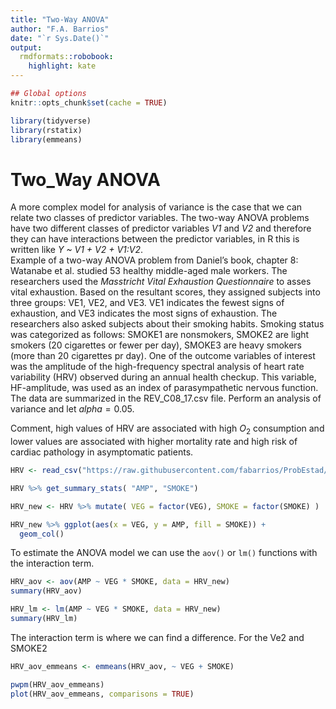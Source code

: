 ```yaml
---
title: "Two-Way ANOVA"
author: "F.A. Barrios"
date: "`r Sys.Date()`"
output:
  rmdformats::robobook:
    highlight: kate
---
```

```r
## Global options
knitr::opts_chunk$set(cache = TRUE)
```

```r
library(tidyverse)
library(rstatix)
library(emmeans)
```

# Two_Way ANOVA

A more complex model for analysis of variance is the case that we can relate two classes of predictor variables. The two-way ANOVA problems have two different classes of predictor variables *V1* and *V2* and therefore they can have interactions between the predictor variables, in R this is written like *Y ~ V1 + V2 + V1:V2*.    
Example of a two-way ANOVA problem from Daniel's book, chapter 8: Watanabe et al. studied 53 healthy middle-aged male workers. The researchers used the *Masstricht Vital Exhaustion Questionnaire* to asses vital exhaustion. Based on the resultant scores, they assigned subjects into three groups: VE1, VE2, and VE3. VE1 indicates the fewest signs of exhaustion, and VE3 indicates the most signs of exhaustion. The researchers also asked subjects about their smoking habits. Smoking status was categorized as follows: SMOKE1 are nonsmokers, SMOKE2 are light smokers (20 cigarettes or fewer per day), SMOKE3 are heavy smokers (more than 20 cigarettes pr day). One of the outcome variables of interest was the amplitude of the high-frequency spectral analysis of heart rate variability (HRV) observed during an annual health checkup. This variable, HF-amplitude, was used as an index of parasympathetic nervous function. The data are summarized in the REV_C08_17.csv file.  Perform an analysis of variance and let $alpha = 0.05$.  

Comment, high values of HRV are associated with high $O_2$ consumption and lower values are associated with higher mortality rate and high risk of cardiac pathology in asymptomatic patients.  

```r
HRV <- read_csv("https://raw.githubusercontent.com/fabarrios/ProbEstad/master/DataSets/ch08_all/REV_C08_17.csv", show_col_types = FALSE)

HRV %>% get_summary_stats( "AMP", "SMOKE")

HRV_new <- HRV %>% mutate( VEG = factor(VEG), SMOKE = factor(SMOKE) )

HRV_new %>% ggplot(aes(x = VEG, y = AMP, fill = SMOKE)) +
  geom_col()
```

To estimate the ANOVA model we can use the `aov()` or `lm()` functions with the interaction term.  
```r
HRV_aov <- aov(AMP ~ VEG * SMOKE, data = HRV_new)
summary(HRV_aov)

HRV_lm <- lm(AMP ~ VEG * SMOKE, data = HRV_new)
summary(HRV_lm)
```

The interaction term is where we can find a difference. For the Ve2 and SMOKE2

```r
HRV_aov_emmeans <- emmeans(HRV_aov, ~ VEG + SMOKE)

pwpm(HRV_aov_emmeans)
plot(HRV_aov_emmeans, comparisons = TRUE)
```

